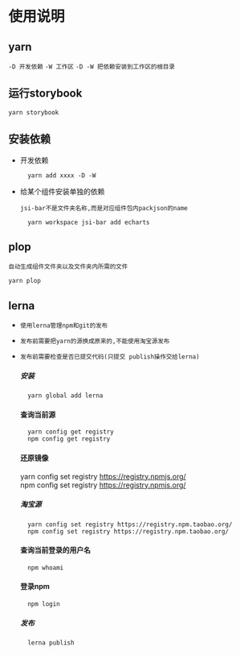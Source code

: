 
<Meta title="文档/使用说明" />

# 使用说明

## yarn
`-D 开发依赖` `-W 工作区` `-D -W 把依赖安装到工作区的根目录`

## 运行storybook
    yarn storybook

## 安装依赖
- 开发依赖
   
        yarn add xxxx -D -W

- 给某个组件安装单独的依赖
    
    `jsi-bar不是文件夹名称,而是对应组件包内packjson的name`
    
        yarn workspace jsi-bar add echarts

## plop 
`自动生成组件文件夹以及文件夹内所需的文件`
    
    yarn plop

## lerna 
* `使用lerna管理npm和git的发布`
* `发布前需要把yarn的源换成原来的,不能使用淘宝源发布`
* `发布前需要检查是否已提交代码(只提交 publish操作交给lerna)`

    ##### 安装
        yarn global add lerna

    #### 查询当前源
        yarn config get registry 
        npm config get registry 

    #### 还原镜像
    yarn config set registry https://registry.npmjs.org/ <br />
    npm config set registry https://registry.npmjs.org/

    ##### 淘宝源
        yarn config set registry https://registry.npm.taobao.org/
        npm config set registry https://registry.npm.taobao.org/

    #### 查询当前登录的用户名
        npm whoami 

    #### 登录npm
        npm login

    ##### 发布 
        lerna publish 